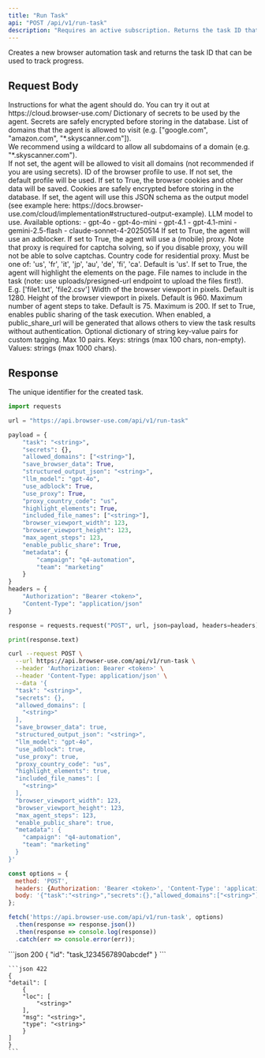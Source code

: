 ```yaml
---
title: "Run Task"
api: "POST /api/v1/run-task"
description: "Requires an active subscription. Returns the task ID that can be used to track progress."
---
```


Creates a new browser automation task and returns the task ID that can be used to track progress.

## Request Body

<ParamField body="task" type="string" required>
  Instructions for what the agent should do. You can try it out at https://cloud.browser-use.com/
</ParamField>

<ParamField body="secrets" type="object">
  Dictionary of secrets to be used by the agent. Secrets are safely encrypted before storing in the database.
</ParamField>

<ParamField body="allowed_domains" type="array">
  List of domains that the agent is allowed to visit (e.g. ["google.com", "amazon.com", "*.skyscanner.com"]). <br/>
  We recommend using a wildcard to allow all subdomains of a domain (e.g. "*.skyscanner.com"). <br/>
  If not set, the agent will be allowed to visit all domains (not recommended if you are using secrets).
</ParamField>

<ParamField body="browser_profile_id" type="string">
  ID of the browser profile to use. If not set, the default profile will be used.
</ParamField>

<ParamField body="save_browser_data" type="boolean" default="false">
  If set to True, the browser cookies and other data will be saved. Cookies are safely encrypted before storing in the database.
</ParamField>

<ParamField body="structured_output_json" type="string">
  If set, the agent will use this JSON schema as the output model (see example here: https://docs.browser-use.com/cloud/implementation#structured-output-example).
</ParamField>

<ParamField body="llm_model" type="string" default="gpt-4.1">
  LLM model to use. 
  Available options: 
  - gpt-4o
  - gpt-4o-mini
  - gpt-4.1
  - gpt-4.1-mini
  - gemini-2.5-flash
  - claude-sonnet-4-20250514
</ParamField>

<ParamField body="use_adblock" type="boolean" default="true">
  If set to True, the agent will use an adblocker.
</ParamField>

<ParamField body="use_proxy" type="boolean" default="true">
  If set to True, the agent will use a (mobile) proxy. Note that proxy is required for captcha solving, so if you disable proxy, you will not be able to solve captchas.
</ParamField>

<ParamField body="proxy_country_code" type="string" default="us">
  Country code for residential proxy. Must be one of: 'us', 'fr', 'it', 'jp', 'au', 'de', 'fi', 'ca'. Default is 'us'.
</ParamField>

<ParamField body="highlight_elements" type="boolean" default="true">
  If set to True, the agent will highlight the elements on the page.
</ParamField>

<ParamField body="included_file_names" type="array">
  File names to include in the task (note: use uploads/presigned-url endpoint to upload the files first!). E.g. ['file1.txt', 'file2.csv']
</ParamField>

<ParamField body="browser_viewport_width" type="integer" default="1280">
  Width of the browser viewport in pixels. Default is 1280.
</ParamField>

<ParamField body="browser_viewport_height" type="integer" default="960">
  Height of the browser viewport in pixels. Default is 960.
</ParamField>

<ParamField body="max_agent_steps" type="integer" default="75">
  Maximum number of agent steps to take. Default is 75. Maximum is 200.
</ParamField>

<ParamField body="enable_public_share" type="boolean" default="false">
  If set to True, enables public sharing of the task execution. When enabled, a public_share_url will be generated that allows others to view the task results without authentication.
</ParamField>

<ParamField body="metadata" type="object">
  Optional dictionary of string key-value pairs for custom tagging. Max 10 pairs. Keys: strings (max 100 chars, non-empty). Values: strings (max 1000 chars).
</ParamField>

## Response

<ResponseField name="id" type="string">
  The unique identifier for the created task.
</ResponseField>


<RequestExample>

```python python
import requests

url = "https://api.browser-use.com/api/v1/run-task"

payload = {
    "task": "<string>",
    "secrets": {},
    "allowed_domains": ["<string>"],
    "save_browser_data": True,
    "structured_output_json": "<string>",
    "llm_model": "gpt-4o",
    "use_adblock": True,
    "use_proxy": True,
    "proxy_country_code": "us",
    "highlight_elements": True,
    "included_file_names": ["<string>"],
    "browser_viewport_width": 123,
    "browser_viewport_height": 123,
    "max_agent_steps": 123,
    "enable_public_share": True,
    "metadata": {
        "campaign": "q4-automation",
        "team": "marketing"
    }
}
headers = {
    "Authorization": "Bearer <token>",
    "Content-Type": "application/json"
}

response = requests.request("POST", url, json=payload, headers=headers)

print(response.text)
```

```bash cURL
curl --request POST \
  --url https://api.browser-use.com/api/v1/run-task \
  --header 'Authorization: Bearer <token>' \
  --header 'Content-Type: application/json' \
  --data '{
  "task": "<string>",
  "secrets": {},
  "allowed_domains": [
    "<string>"
  ],
  "save_browser_data": true,
  "structured_output_json": "<string>",
  "llm_model": "gpt-4o",
  "use_adblock": true,
  "use_proxy": true,
  "proxy_country_code": "us",
  "highlight_elements": true,
  "included_file_names": [
    "<string>"
  ],
  "browser_viewport_width": 123,
  "browser_viewport_height": 123,
  "max_agent_steps": 123,
  "enable_public_share": true,
  "metadata": {
    "campaign": "q4-automation",
    "team": "marketing"
  }
}'
```

```javascript javascript 
const options = {
  method: 'POST',
  headers: {Authorization: 'Bearer <token>', 'Content-Type': 'application/json'},
  body: '{"task":"<string>","secrets":{},"allowed_domains":["<string>"],"save_browser_data":true,"structured_output_json":"<string>","llm_model":"gpt-4o","use_adblock":true,"use_proxy":true,"proxy_country_code":"us","highlight_elements":true,"included_file_names":["<string>"],"browser_viewport_width":123,"browser_viewport_height":123,"max_agent_steps":123,"enable_public_share":true,"metadata":{"campaign":"q4-automation","team":"marketing"}}'
};

fetch('https://api.browser-use.com/api/v1/run-task', options)
  .then(response => response.json())
  .then(response => console.log(response))
  .catch(err => console.error(err));

```
</RequestExample>

<ResponseExample>
    ```json 200
    {
      "id": "task_1234567890abcdef"
    }
    ```

    ```json 422
    {
    "detail": [
        {
        "loc": [
            "<string>"
        ],
        "msg": "<string>",
        "type": "<string>"
        }
    ]
    }
    ```
</ResponseExample>
